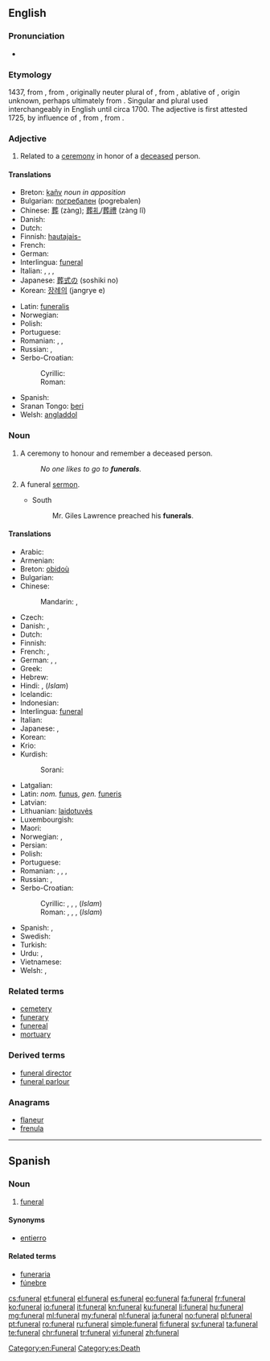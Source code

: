 ==English==
{{wikipedia}}

===Pronunciation===
* {{audio|en-us-funeral.ogg|Audio (US)}}

===Etymology===
1437, from {{etyl|frm|en}} {{term|funerailles||funeral rites|lang=frm}} {{p}}, from {{etyl|ML.|en}} {{term|funeralia||funeral rites|lang=la}}, originally neuter plural of {{etyl|LL.|en}} {{term|funeralis||having to do with a funeral|lang=la}}, from {{etyl|la|en}} {{term|funere|lang=la}}, ablative of {{term|funus||funeral, death, corpse|lang=la}}, origin unknown, perhaps ultimately from {{etyl|ine-pro|en}} {{term/t|ine-pro|*dʰew-||to die}}. Singular and plural used interchangeably in English until circa 1700. The adjective {{term|funereal|lang=en}} is first attested 1725, by influence of {{etyl|frm|en}} {{term|funerail|lang=frm}}, from {{etyl|la|en}} {{term|funereus|lang=la}}, from {{term|funus|lang=la}}.

===Adjective===
{{en-adj|-}}

# Related to a [[ceremony]] in honor of a [[deceased]] person.

====Translations====
{{trans-top|relating to the ceremony}}
* Breton: [[kañv]] ''noun in apposition''
* Bulgarian: [[погребален]] {{m}} (pogrebalen)
* Chinese: [[葬]] (zàng); [[葬礼]]/[[葬禮]] (zàng lĭ)
* Danish: {{t-|da|begravelses-}}
* Dutch: {{t+|nl|begrafenis}}
* Finnish: [[hautajais-]]
* French: {{t+|fr|funéraire}}
* German: {{t+|de|Beisetzung}}
* Interlingua: [[#Interlingua|funeral]]
* Italian: {{t+|it|funebre|m|f}}, {{t-|it|funerario|m}}, {{t-|it|funereo|m}}, {{t-|it|mortuario|m}}
* Japanese: [[葬式の]] (soshiki no)
* Korean: [[장례의]] (jangrye e)
{{trans-mid}}
* Latin: [[funeralis]]
* Norwegian: {{t-|no|begravelses-}}
* Polish: {{t+|pl|pogrzebowy|m}}
* Portuguese: {{t+|pt|funeral}}
* Romanian: {{t-|ro|funerar}}, {{t-|ro|sepulcral}}, {{t-|ro|mormântal}}
* Russian: {{t+|ru|похоронный|tr=poxorónnyj}}, {{t+|ru|погребальный|tr=pogr'ebál'nyj}}
* Serbo-Croatian:
*: Cyrillic: {{t-|sh|по̀гребнӣ|sc=Cyrl}}
*: Roman: {{t-|sh|pògrebnī}}
* Spanish: {{t+|es|funeral}}
* Sranan Tongo: [[beri]]
* Welsh: [[angladdol]]
{{trans-bottom}}

===Noun===
{{en-noun}}

# A ceremony to honour and remember a deceased person.
#: ''No one likes to go to '''funerals'''.''
# {{context|dated|chiefly|in the plural|lang=en}} A funeral [[sermon]].
#* South
#*: Mr. Giles Lawrence preached his '''funerals'''.

====Translations====
{{trans-top|ceremony to honour of a deceased person}}
* Arabic: {{t-|ar|جنازة|f|tr=janaaza}}
* Armenian: {{t-|hy|թաղում|tr=t'aġum}}
* Breton: [[obidoù]] {{p}}
* Bulgarian: {{t+|bg|погребение|n|tr=pogrebeniye}}
* Chinese:
*: Mandarin: {{t-|cmn|葬禮|sc=Hani}},  {{t-|cmn|葬礼|tr=zànglǐ|sc=Hani}}
* Czech: {{t+|cs|pohřeb|m}}
* Danish: {{t-|da|begravelse|c}}, {{t-|da|bistættelse}}
* Dutch: {{t+|nl|begrafenis|f}}
* Finnish: {{t+|fi|hautajaiset|p}}
* French: {{t+|fr|funérailles|f-p}}, {{t+|fr|obsèques|f-p}}
* German: {{t+|de|Bestattung}}, {{t+|de|Beerdigung|f}}, {{t+|de|Begräbnis|n}}
* Greek: {{t+|el|κηδεία|f|tr=kiδía}}
* Hebrew: {{t-|he|לוויה|f|tr=levayá|sc=Hebr}}
* Hindi: {{t-|hi|क्रिया कर्म|tr=kriyā-karm|m|sc=Deva}}, (''Islam'') {{t-|hi|जनाज़ा|tr=janāzā|m|sc=Deva}}
* Icelandic: {{t-|is|útför}}
* Indonesian: {{t+|id|pemakaman}}
* Interlingua: [[#Interlingua|funeral]]
* Italian: {{t+|it|funerale|m}}
* Japanese: {{t+|ja|葬式|tr=そうしき, sōshiki|sc=Jpan}}, {{t+|ja|葬儀|tr=そうぎ, sōgi|sc=Jpan}}
* Korean: {{t+|ko|장례|tr=jangnye|sc=Kore}}
* Krio: {{tø|kri|berin}}
* Kurdish:
*: Sorani: {{t|ku|sc=ku-Arab|چه‌ماوه‌ر}}
{{trans-mid}}
* Latgalian: {{tø|ltg|bēris}}
* Latin: ''nom.'' [[funus]], ''gen.'' [[funeris]]
* Latvian: {{t-|lv|bēres}}
* Lithuanian: [[laidotuvės]]
* Luxembourgish: {{t-|lb|Begriefnes|n}}
* Maori: {{t|mi|tangihanga}}
* Norwegian: {{t-|no|begravelse|m}}, {{t-|no|jordfestelse|m}}
* Persian: {{t+|fa|جنازه|tr=janâze, jenâze}}
* Polish: {{t+|pl|pogrzeb|m}}
* Portuguese: {{t+|pt|funeral|m}}
* Romanian: {{t+|ro|înmormântare|f}}, {{t-|ro|îngropare|f}}, {{t-|ro|înhumare|f}}, {{t-|ro|mormântare|f}}
* Russian: {{t+|ru|похороны|p|tr=póxorony}}, {{t+|ru|погребение|n|tr=pogrebénije}}
* Serbo-Croatian:
*: Cyrillic: {{t-|sh|са̀храна|f|sc=Cyrl}}, {{t-|sh|по̀греб|m|sc=Cyrl}}, {{t-|sh|спро̀вод|m|sc=Cyrl}}, (''Islam'') {{t-|sh|џена́за|f|sc=Cyrl}}
*: Roman: {{t-|sh|sàhrana|f}}, {{t-|sh|pògreb|m}}, {{t-|sh|spròvod|m}}, (''Islam'') {{t-|sh|dženáza|f}}
* Spanish: {{t+|es|funeral|m}}, {{t+|es|entierro|m}}
* Swedish: {{t+|sv|begravning|c}}
* Turkish: {{t+|tr|cenaze}}
* Urdu: {{t-|ur|کریاکرم|tr=kriyā-karm|m|sc=ur-Arab}}, {{t-|ur|جنازہ|tr=janāzā, jināzā|m|sc=ur-Arab}}
* Vietnamese: {{t-|vi|đám tang}}
* Welsh: {{t-|cy|angladd|m|f}}, {{t-|cy|cynhebrwng|m}}
{{trans-bottom}}

===Related terms===
* [[cemetery]]
* [[funerary]]
* [[funereal]]
* [[mortuary]]

===Derived terms===
* [[funeral director]]
* [[funeral parlour]]

===Anagrams===
* [[flaneur#English|flaneur]]
* [[frenula#English|frenula]]

[[Category:en:Funeral]]

----

==Spanish==

===Noun===
{{es-noun|m|es}}

# [[#English|funeral]]

====Synonyms====
* [[entierro]]

====Related terms====
* [[funeraria]]
* [[fúnebre]]

[[Category:es:Death]]

[[cs:funeral]]
[[et:funeral]]
[[el:funeral]]
[[es:funeral]]
[[eo:funeral]]
[[fa:funeral]]
[[fr:funeral]]
[[ko:funeral]]
[[io:funeral]]
[[it:funeral]]
[[kn:funeral]]
[[ku:funeral]]
[[li:funeral]]
[[hu:funeral]]
[[mg:funeral]]
[[ml:funeral]]
[[my:funeral]]
[[nl:funeral]]
[[ja:funeral]]
[[no:funeral]]
[[pl:funeral]]
[[pt:funeral]]
[[ro:funeral]]
[[ru:funeral]]
[[simple:funeral]]
[[fi:funeral]]
[[sv:funeral]]
[[ta:funeral]]
[[te:funeral]]
[[chr:funeral]]
[[tr:funeral]]
[[vi:funeral]]
[[zh:funeral]]